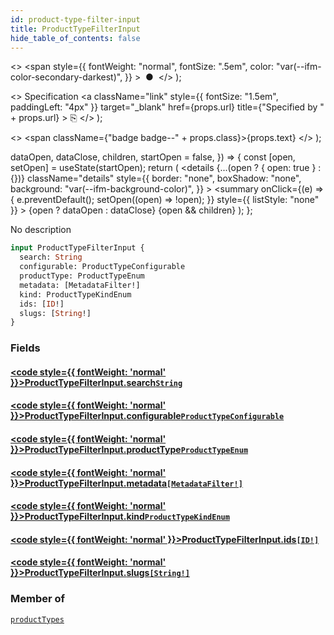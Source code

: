 ```yaml
---
id: product-type-filter-input
title: ProductTypeFilterInput
hide_table_of_contents: false
---
```


  <>
    <span
      style={{
        fontWeight: "normal",
        fontSize: ".5em",
        color: "var(--ifm-color-secondary-darkest)",
      }}
    >
      &nbsp;●&nbsp;
    </span>
  </>
);

  <>
    Specification
    <a
      className="link"
      style={{ fontSize: "1.5em", paddingLeft: "4px" }}
      target="\_blank"
      href={props.url}
      title={"Specified by " + props.url}
    >
      ⎘
    </a>
  </>
);

  <>
    <span className={"badge badge--" + props.class}>{props.text}</span>
  </>
);


  dataOpen,
  dataClose,
  children,
  startOpen = false,
}) => {
  const [open, setOpen] = useState(startOpen);
  return (
    <details
      {...(open ? { open: true } : {})}
      className="details"
      style={{
        border: "none",
        boxShadow: "none",
        background: "var(--ifm-background-color)",
      }}
    >
      <summary
        onClick={(e) => {
          e.preventDefault();
          setOpen((open) => !open);
        }}
        style={{ listStyle: "none" }}
      >
        {open ? dataOpen : dataClose}
      </summary>
      {open && children}
    </details>
  );
};

No description

```graphql
input ProductTypeFilterInput {
  search: String
  configurable: ProductTypeConfigurable
  productType: ProductTypeEnum
  metadata: [MetadataFilter!]
  kind: ProductTypeKindEnum
  ids: [ID!]
  slugs: [String!]
}
```

### Fields

#### [<code style={{ fontWeight: 'normal' }}>ProductTypeFilterInput.<b>search</b></code>](#)<Bullet />[`String`](../../../api-reference/miscellaneous/scalars/string) <Badge class="secondary" text="scalar"/>

>

#### [<code style={{ fontWeight: 'normal' }}>ProductTypeFilterInput.<b>configurable</b></code>](#)<Bullet />[`ProductTypeConfigurable`](../../../api-reference/products/enums/product-type-configurable) <Badge class="secondary" text="enum"/>

>

#### [<code style={{ fontWeight: 'normal' }}>ProductTypeFilterInput.<b>productType</b></code>](#)<Bullet />[`ProductTypeEnum`](../../../api-reference/products/enums/product-type-enum) <Badge class="secondary" text="enum"/>

>

#### [<code style={{ fontWeight: 'normal' }}>ProductTypeFilterInput.<b>metadata</b></code>](#)<Bullet />[`[MetadataFilter!]`](../../../api-reference/miscellaneous/inputs/metadata-filter) <Badge class="secondary" text="list"/> <Badge class="secondary" text="input"/>

>

#### [<code style={{ fontWeight: 'normal' }}>ProductTypeFilterInput.<b>kind</b></code>](#)<Bullet />[`ProductTypeKindEnum`](../../../api-reference/products/enums/product-type-kind-enum) <Badge class="secondary" text="enum"/>

>

#### [<code style={{ fontWeight: 'normal' }}>ProductTypeFilterInput.<b>ids</b></code>](#)<Bullet />[`[ID!]`](../../../api-reference/miscellaneous/scalars/id) <Badge class="secondary" text="list"/> <Badge class="secondary" text="scalar"/>

>

#### [<code style={{ fontWeight: 'normal' }}>ProductTypeFilterInput.<b>slugs</b></code>](#)<Bullet />[`[String!]`](../../../api-reference/miscellaneous/scalars/string) <Badge class="secondary" text="list"/> <Badge class="secondary" text="scalar"/>

>

### Member of

[`productTypes`](../../../api-reference/products/queries/product-types) <Badge class="secondary" text="query"/>
